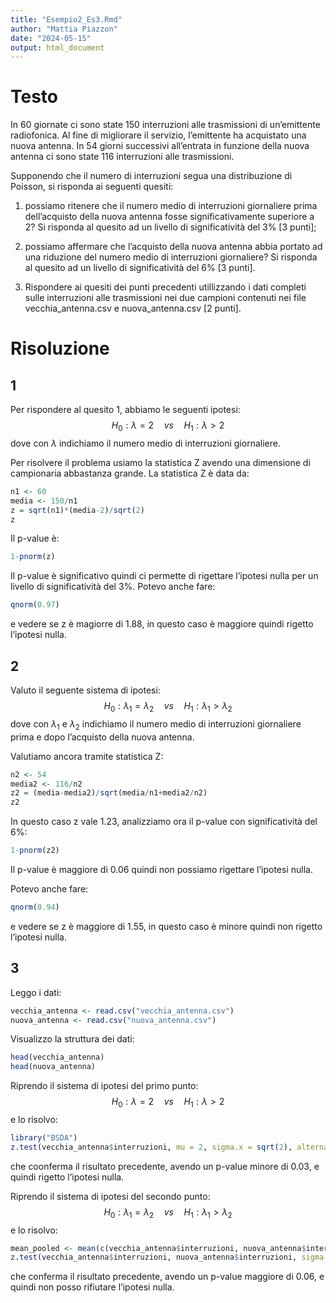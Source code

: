 ---
title: "Esempio2_Es3.Rmd"
author: "Mattia Piazzon"
date: "2024-05-15"
output: html_document
---

# Testo

In 60 giornate ci sono state 150 interruzioni alle trasmissioni di un’emittente radiofonica. Al fine di migliorare il servizio, l’emittente ha acquistato una nuova antenna. In 54 giorni successivi all’entrata in funzione della nuova antenna ci sono state 116 interruzioni alle trasmissioni.

Supponendo che il numero di interruzioni segua una distribuzione di Poisson, si risponda ai seguenti quesiti:

1. possiamo ritenere che il numero medio di interruzioni giornaliere prima dell’acquisto della nuova antenna fosse significativamente superiore a 2? Si risponda al quesito ad un livello di significatività del 3% [3 punti];

2. possiamo affermare che l’acquisto della nuova antenna abbia portato ad una riduzione del numero medio di interruzioni giornaliere? Si risponda al quesito ad un livello di significatività del 6% [3 punti].

3. Rispondere ai quesiti dei punti precedenti utillizzando i dati completi sulle interruzioni alle trasmissioni nei due campioni contenuti nei file vecchia_antenna.csv e nuova_antenna.csv [2 punti].

# Risoluzione

## 1

Per rispondere al quesito 1, abbiamo le seguenti ipotesi:
$$
H_0: \lambda = 2 \quad vs \quad H_1: \lambda > 2
$$
dove con $\lambda$ indichiamo il numero medio di interruzioni giornaliere.

Per risolvere il problema usiamo la statistica Z avendo una dimensione di campionaria abbastanza grande. La statistica Z è data da:
```{r}
n1 <- 60
media <- 150/n1
z = sqrt(n1)*(media-2)/sqrt(2)
z
```
Il p-value è:
```{r}
1-pnorm(z)
```
Il p-value è significativo quindi ci permette di rigettare l'ipotesi nulla per un livello di significatività del 3%.
Potevo anche fare:
```{r}
qnorm(0.97)
```
e vedere se z è magiorre di 1.88, in questo caso è maggiore quindi rigetto l'ipotesi nulla.

## 2

Valuto il seguente sistema di ipotesi:
$$
H_0: \lambda_1 = \lambda_2 \quad vs \quad H_1: \lambda_1 > \lambda_2
$$
dove con $\lambda_1$ e $\lambda_2$ indichiamo il numero medio di interruzioni giornaliere prima e dopo l'acquisto della nuova antenna.

Valutiamo ancora tramite statistica Z:
```{r}
n2 <- 54
media2 <- 116/n2
z2 = (media-media2)/sqrt(media/n1+media2/n2)
z2
```
In questo caso z vale 1.23, analizziamo ora il p-value con significatività del 6%:
```{r}
1-pnorm(z2)
```
Il p-value è maggiore di 0.06 quindi non possiamo rigettare l'ipotesi nulla.

Potevo anche fare:
```{r}
qnorm(0.94)
```
e vedere se z è maggiore di 1.55, in questo caso è minore quindi non rigetto l'ipotesi nulla.

## 3

Leggo i dati:
```{r}
vecchia_antenna <- read.csv("vecchia_antenna.csv")
nuova_antenna <- read.csv("nuova_antenna.csv")
```

Visualizzo la struttura dei dati:
```{r}
head(vecchia_antenna)
head(nuova_antenna)
```

Riprendo il sistema di ipotesi del primo punto:
$$
H_0: \lambda = 2 \quad vs \quad H_1: \lambda > 2
$$
e lo risolvo:
```{r}
library("BSDA")
z.test(vecchia_antenna$interruzioni, mu = 2, sigma.x = sqrt(2), alternative = "greater", conf.level = 0.97)
```
che coonferma il risultato precedente, avendo un p-value minore di 0.03, e quindi rigetto l'ipotesi nulla.

Riprendo il sistema di ipotesi del secondo punto:
$$
H_0: \lambda_1 = \lambda_2 \quad vs \quad H_1: \lambda_1 > \lambda_2
$$
e lo risolvo:
```{r}
mean_pooled <- mean(c(vecchia_antenna$interruzioni, nuova_antenna$interruzioni))
z.test(vecchia_antenna$interruzioni, nuova_antenna$interruzioni, sigma.x = sqrt(mean_pooled), sigma.y = sqrt(mean_pooled), alternative = "greater", conf.level = 0.94)
```
che conferma il risultato precedente, avendo un p-value maggiore di 0.06, e quindi non posso rifiutare l'ipotesi nulla.





















